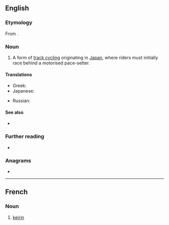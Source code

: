 ==English==

===Etymology===
From {{etyl|ja|en}} {{m|ja|競輪||racing wheels}}.

===Noun===
{{en-noun|~}}

# {{lb|en|cycling}} A form of [[track cycling]] originating in [[Japan]], where riders must initially race behind a motorised pace-setter.

====Translations====
{{trans-top|form of track cycling}}
* Greek: {{t|el|κέιριν|n}}
* Japanese: {{t+|ja|競輪|tr=keirin}}
{{trans-mid}}
* Russian: {{t+|ru|кейрин|m}}
{{trans-bottom}}

====See also====
* {{l|en|derny}}

===Further reading===
* {{pedialite}}

===Anagrams===
* {{anagrams|en|inkier}}

----

==French==

===Noun===
{{fr-noun|m}}
# {{lb|fr|cycling}} [[#English|keirin]]